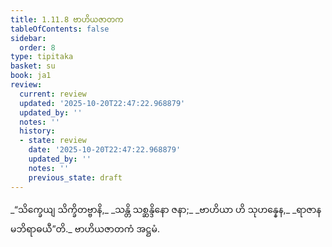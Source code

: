 ```yaml
---
title: 1.11.8 ဗာဟိယဇာတက
tableOfContents: false
sidebar:
  order: 8
type: tipitaka
basket: su
book: ja1
review:
  current: review
  updated: '2025-10-20T22:47:22.968879'
  updated_by: ''
  notes: ''
  history:
  - state: review
    date: '2025-10-20T22:47:22.968879'
    updated_by: ''
    notes: ''
    previous_state: draft
---
```



<DynamicBreadcrumb />


<ReviewStatus review={frontmatter.review} showDetails={true} />

<HypothesisAnnotation frontmatter={frontmatter} />

<Division number="108" book="ja1" e="ch" v="22" p="25">

<Paragraph number="239" type="verses" book="ja1">
_“သိက္ခေယျ သိက္ခိတဗ္ဗာနိ,_  
_သန္တိ သစ္ဆန္ဒိနော ဇနာ;_  
_ဗာဟိယာ ဟိ သုဟန္နေန,_  
_ရာဇာနမဘိရာဓယီ”တိ._  


</Paragraph>
</Division>

<Paragraph number="240" type="center" book="ja1">
ဗာဟိယဇာတကံ အဋ္ဌမံ.
</Paragraph>
